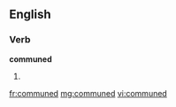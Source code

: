 ==English==

===Verb===
'''communed'''

# {{past of|[[commune]]}}

[[fr:communed]]
[[mg:communed]]
[[vi:communed]]